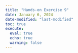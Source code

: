 ```yaml
---
title: "Hands-on Exercise 9"
date: January 6, 2024
date-modified: "last-modified"
toc: true
execute:
  eval: true
  echo: true
  warning: false
---
```


